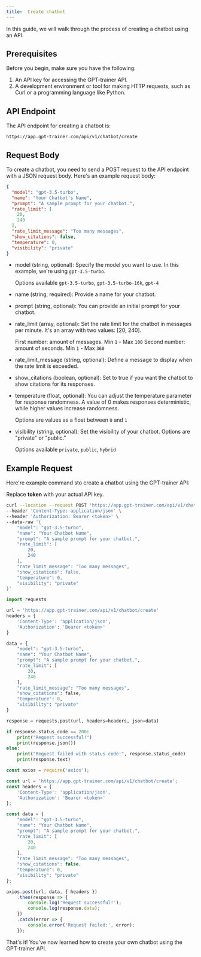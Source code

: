 ```yaml
---
title:  Create chatbot
---
```


In this guide, we will walk through the process of creating a chatbot using an API.

## Prerequisites

Before you begin, make sure you have the following:

1. An API key for accessing the GPT-trainer API.
2. A development environment or tool for making HTTP requests, such as Curl or a programming language like Python.

## API Endpoint

The API endpoint for creating a chatbot is: 

```
https://app.gpt-trainer.com/api/v1/chatbot/create
```

## Request Body

To create a chatbot, you need to send a POST request to the API endpoint with a JSON request body. Here's an example request body:

```json
{
  "model": "gpt-3.5-turbo",
  "name": "Your Chatbot's Name",
  "prompt": "A sample prompt for your chatbot.",
  "rate_limit": [
    20,
    240
  ],
  "rate_limit_message": "Too many messages",
  "show_citations": false,
  "temperature": 0,
  "visibility": "private"
}
```

- model (string, optional): Specify the model you want to use. In this example, we're using <code>gpt-3.5-turbo</code>.

    Options available <code>gpt-3.5-turbo</code>, <code>gpt-3.5-turbo-16k</code>, <code>gpt-4</code>

- name (string, required): Provide a name for your chatbot.
- prompt (string, optional): You can provide an initial prompt for your chatbot.
- rate_limit (array, optional): Set the rate limit for the chatbot in messages per minute. It's an array with two values: [20, 240].

    First number: amount of messages. Min <code>1</code> - Max <code>100</code>
    Second number: amount of seconds. Min <code>1</code> - Max <code>360</code>

- rate_limit_message (string, optional): Define a message to display when the rate limit is exceeded.
- show_citations (boolean, optional): Set to true if you want the chatbot to show citations for its responses.
- temperature (float, optional): You can adjust the temperature parameter for response randomness. A value of 0 makes responses deterministic, while higher values increase randomness.

    Options are values as a float between <code>0</code> and <code>1</code> 

- visibility (string, optional): Set the visibility of your chatbot. Options are "private" or "public."

    Options available <code>private</code>, <code>public</code>, <code>hybrid</code>


## Example Request

Here're example command sto create a chatbot using the GPT-trainer API:

<Warning>Replace **token** with your actual API key.</Warning>

<CodeGroup>


```bash Curl
curl --location --request POST 'https://app.gpt-trainer.com/api/v1/chatbot/create' \
--header 'Content-Type: application/json' \
--header 'Authorization: Bearer <token>' \
--data-raw '{
    "model": "gpt-3.5-turbo",
    "name": "Your Chatbot Name",
    "prompt": "A sample prompt for your chatbot.",
    "rate_limit": [
        20,
        240
    ],
    "rate_limit_message": "Too many messages",
    "show_citations": false,
    "temperature": 0,
    "visibility": "private"
}'
```

```py Python
import requests

url = 'https://app.gpt-trainer.com/api/v1/chatbot/create'
headers = {
    'Content-Type': 'application/json',
    'Authorization': 'Bearer <token>'
}

data = {
    "model": "gpt-3.5-turbo",
    "name": "Your Chatbot Name",
    "prompt": "A sample prompt for your chatbot.",
    "rate_limit": [
        20,
        240
    ],
    "rate_limit_message": "Too many messages",
    "show_citations": false,
    "temperature": 0,
    "visibility": "private"
}

response = requests.post(url, headers=headers, json=data)

if response.status_code == 200:
    print("Request successful!")
    print(response.json())
else:
    print("Request failed with status code:", response.status_code)
    print(response.text)
```

```ts JavaScript
const axios = require('axios');

const url = 'https://app.gpt-trainer.com/api/v1/chatbot/create';
const headers = {
    'Content-Type': 'application/json',
    'Authorization': 'Bearer <token>'
};

const data = {
    "model": "gpt-3.5-turbo",
    "name": "Your Chatbot Name",
    "prompt": "A sample prompt for your chatbot.",
    "rate_limit": [
        20,
        240
    ],
    "rate_limit_message": "Too many messages",
    "show_citations": false,
    "temperature": 0,
    "visibility": "private"
};

axios.post(url, data, { headers })
    .then(response => {
        console.log('Request successful!');
        console.log(response.data);
    })
    .catch(error => {
        console.error('Request failed:', error);
    });
```

</CodeGroup>

That's it! You've now learned how to create your own chatbot using the GPT-trainer API.